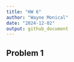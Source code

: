 ```yaml
---
title: "HW 6"
author: "Wayne Monical"
date: "2024-12-02"
output: github_document
---
```



## Problem 1

